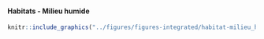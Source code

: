 #### Habitats - Milieu humide {-}


<!-- -------------------------------------------------- -->

```r
knitr::include_graphics("../figures/figures-integrated/habitat-milieu_humide.png")
```

<br>
